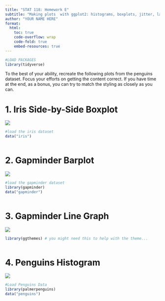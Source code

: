 ```yaml
---
title: "STAT 118: Homework E"
subtitle: "Making plots  with ggplot2: histograms, boxplots, jitter, labels"
author: "YOUR NAME HERE"
format:
  html: 
    toc: true
    code-overflow: wrap
    code-fold: true
    embed-resources: true
---
```


```r
#LOAD PACKAGES 
library(tidyverse)
```

To the best of your ability, recreate the following plots from the penguins dataset. Focus your efforts on getting the content correct. If you have time at the end, as a bonus, you can try to match the styling as closely as you can.


# 1. Iris Side-by-Side Boxplot

![](https://github.com/emalcolmwhite/emalcolmwhite.github.io/blob/main/courses/stat0118/images/iris_boxplot.jpg?raw=true)

```r
#load the iris dataset
data("iris")
```

```r

```

# 2. Gapminder Barplot

![](https://github.com/emalcolmwhite/emalcolmwhite.github.io/blob/main/courses/stat0118/images/gapminder_country_barplot.png?raw=true)

```r
#load the gapminder dataset
library(gapminder)
data("gapminder")
```


```r

```

# 3. Gapminder Line Graph

![](https://github.com/emalcolmwhite/emalcolmwhite.github.io/blob/main/courses/stat0118/images/gapminder_linegraph.png?raw=true)

```r
library(ggthemes) # you might need this to help with the theme... 
```


```r

```

# 4. Penguins Histogram

![](https://github.com/emalcolmwhite/emalcolmwhite.github.io/blob/main/courses/stat0118/images/penguins_histogram.png?raw=true)

```r
#Load Penguins Data
library(palmerpenguins)
data("penguins")
```

```r

```

